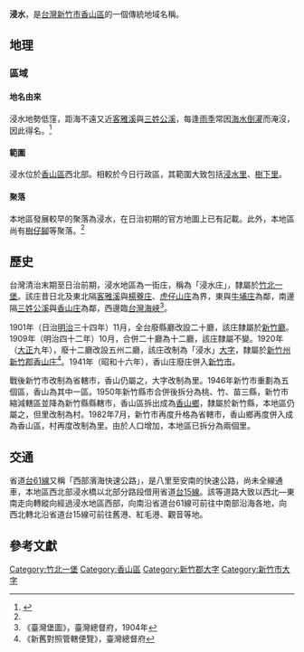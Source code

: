 {{noteTA
|1 = zh-cn:庄; zh-hk:庄; zh-tw:庄;
}}
'''浸水'''，是[[台灣|台灣]][[新竹市|新竹市]][[香山區|香山區]]的一個傳統地域名稱。

==地理==
===區域===
====地名由來====
浸水地勢低窪，距海不遠又近[[客雅溪|客雅溪]]與[[三姓公溪|三姓公溪]]，每逢[[雨季|雨季]]常因[[海水倒灌|海水倒灌]]而淹沒，因此得名。<ref name="新竹縣志續修（民國四十一年至八十年）">{{cite book|author=[[周浩治|周浩治]] |title=《新竹縣志續修（民國四十一年至八十年）》|year=2008 |publisher=[[新竹縣政府|新竹縣政府]] |isbn=9789860155143 }}</ref>{{Rp|578}}

====範圍====
浸水位於[[香山區|香山區]]西北部。相較於今日行政區，其範圍大致包括[[浸水里|浸水里]]、[[樹下里|樹下里]]。

====聚落====
本地區發展較早的聚落為浸水，在日治初期的官方地圖上已有記載。此外，本地區尚有[[樹仔腳_(新竹市)|樹仔腳]]等聚落。<ref name="新竹縣志續修（民國四十一年至八十年）"/>{{Rp|528}}

==歷史==
台灣清治末期至日治前期，浸水地區為一街庄，稱為「浸水庄」，隸屬於[[竹北一堡|竹北一堡]]。該庄昔日北及東北隔[[客雅溪|客雅溪]]與[[楊藔庄|楊藔庄]]、[[虎子山_(大字)|虎仔山庄]]為界，東與[[牛埔_(新竹市)|牛埔庄]]為鄰，南邊隔[[三姓公溪|三姓公溪]]與[[香山_(大字)|香山庄]]為鄰，西邊臨[[台灣海峽|台灣海峽]]<ref>《臺灣堡圖》，臺灣總督府，1904年</ref>。

1901年（日治[[明治|明治]]三十四年）11月，全台廢縣廳改設二十廳，該庄隸屬於[[新竹廳|新竹廳]]。1909年（明治四十二年）10月，合併二十廳為十二廳，該庄隸屬不變。1920年（[[大正|大正]]九年），廢十二廳改設五州二廳，該庄改制為「浸水」[[大字|大字]]，隸屬於[[新竹州|新竹州]][[新竹郡|新竹郡]][[香山庄|香山庄]]<ref>《新舊對照管轄便覽》，臺灣總督府</ref>。1941年（昭和十六年），香山庄廢庄併入[[新竹市_(州轄市)|新竹市]]。

戰後新竹市改制為省轄市，香山仍屬之，大字改制為里。1946年新竹市重劃為五個區，香山為其中一區。1950年新竹縣市合併後拆分為桃、竹、苗三縣，新竹市縮減轄區並降為新竹縣縣轄市，香山區拆出成為[[香山區|香山鄉]]，隸屬於新竹縣，本地區仍屬之，但里改制為村。1982年7月，新竹市再度升格為省轄市，香山鄉再度併入成為香山區，村再度改制為里。由於人口增加，本地區已拆分為兩個里。

==交通==
省道[[台61線|台61線]]又稱「西部濱海快速公路」，是八里至安南的快速公路，尚未全線通車，本地區西北部浸水橋以北部分路段借用省道[[台15線|台15線]]。該等道路大致以西北—東南走向轉縱向經過浸水地區西部，向南沿省道台61線可前往中南部沿海各地，向西北轉北沿省道台15線可前往舊港、紅毛港、觀音等地。

==參考文獻==
{{reflist}}

{{新竹郡}}
{{新竹市舊町名}}

[[Category:竹北一堡|Category:竹北一堡]]
[[Category:香山區|Category:香山區]]
[[Category:新竹郡大字|Category:新竹郡大字]]
[[Category:新竹市大字|Category:新竹市大字]]